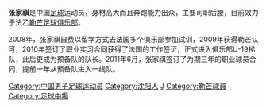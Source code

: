 {{Infobox football biography
| playername = 张家祺
| fullname = 张家祺
| englishfullname = Zhang Jiaqi
| countryofbirth = {{CHN}}
| cityofbirth = [[辽宁|辽宁]][[沈阳|沈阳]]
| dateofbirth = {{birth date and age|1992|9|3}}
| height = {{height|m=1.92}}
| position = 中场
| currentclub = {{flagicon|FRA}} [[勒芒足球俱乐部|勒芒]]
| clubnumber = 35
| youthyears1 = ?-2008
| youthyears2 = 2009-2011
| youthclubs1 = 沈阳市体校
| youthclubs2 = {{flagicon|FRA}} [[勒芒足球俱乐部|勒芒]]
| years1 = 2011-
| years2 = 
| clubs1 = {{flagicon|FRA}} [[勒芒足球俱乐部|勒芒]]
| clubs2 =
| caps1 =
| caps2 =
| goals1 =
| goals2 =
| nationalyears1 = 2012
| nationalteam1 = {{flagicon|CHN}} [[中国国青队|中国U-22国青]]
| nationalcaps1 =
| nationalgoals1 =
|}}
'''张家祺'''{{BD|1992年|9月3日|||Z}}是中国[[足球|足球]]运动员，身材高大而且奔跑能力出众，主要司职后腰，目前效力于法乙[[勒芒足球俱乐部|勒芒足球俱乐部]]。

2008年，张家祺自费以留学方式去法国多个俱乐部参加试训，2009年获得勒芒认可，2010年签订了职业实习合同获得了法国的工作签证，正式进入俱乐部U-19梯队，此后更成为预备队的队长。2011年6月，张家祺签订了为期三年的职业球员合同，提前一年从预备队进入一线队。

{{DEFAULTSORT:ZHANG Jiaqi}}
[[Category:中国男子足球运动员|Category:中国男子足球运动员]]
[[Category:沈阳人|Category:沈阳人]]
[[Category:张姓|J]]
[[Category:勒芒球員|Category:勒芒球員]]
[[Category:足球中場|Category:足球中場]]